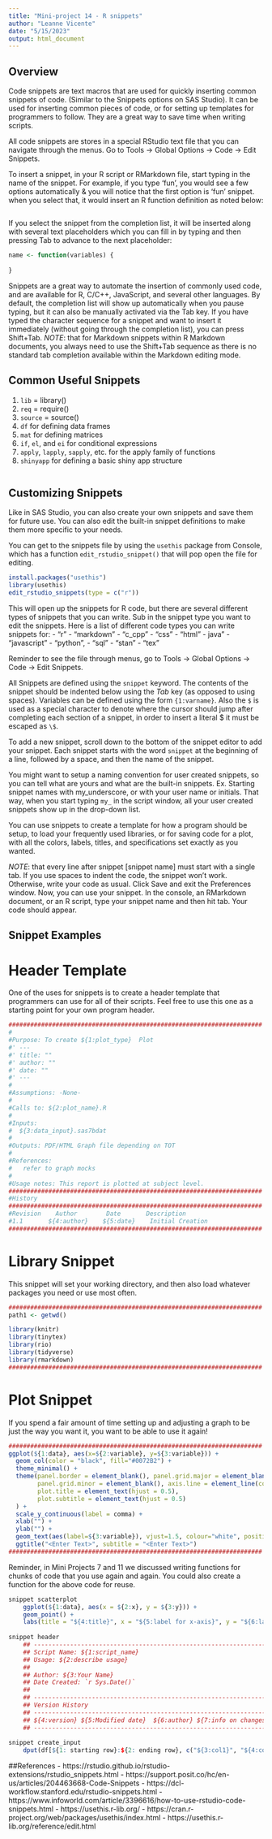```yaml
---
title: "Mini-project 14 - R snippets"
author: "Leanne Vicente"
date: "5/15/2023"
output: html_document
---
```


## Overview

Code snippets are text macros that are used for quickly inserting common snippets of code. (Similar to the Snippets options on SAS Studio). It can be used for inserting common pieces of code, or for setting up templates for programmers to follow. They are a great way to save time when writing scripts. 

All code snippets are stores in a special RStudio text file that you can navigate through the menus.
Go to Tools -> Global Options -> Code -> Edit Snippets.

To insert a snippet, in your R script or RMarkdown file, start typing in the name of the snippet. For example, if you type 'fun', you would see a few options automatically & you will notice that the first option is 'fun' snippet. when you select that, it would insert an R function definition as noted below:


```r

```

If you select the snippet from the completion list, it will be inserted along with several text placeholders which you can fill in by typing and then pressing Tab to advance to the next placeholder:

```r
name <- function(variables) {
  
}
```

Snippets are a great way to automate the insertion of commonly used code, and are available for R, C/C++, JavaScript, and several other languages.
By default, the completion list will show up automatically when you pause typing, but it can also be manually activated via the Tab key.
If you have typed the character sequence for a snippet and want to insert it immediately (without going through the completion list), you can press Shift+Tab.
*NOTE*: that for Markdown snippets within R Markdown documents, you always need to use the Shift+Tab sequence as there is no standard tab completion available within the Markdown editing mode.

## Common Useful Snippets
1. `lib` = library()
2. `req` = require()
3. `source` = source() 
4. 	`df` for defining data frames
5.	`mat` for defining matrices
6.	`if`, `el`, and `ei` for conditional expressions
7.	`apply`, `lapply`, `sapply`, etc. for the apply family of functions
8.	`shinyapp` for defining a basic shiny app structure


```r

```

## Customizing Snippets
Like in SAS Studio, you can also create your own snippets and save them for future use. You can also edit the built-in snippet definitions to make them more specific to your needs. 

You can  get to the snippets file by using the `usethis` package from Console, which has a function `edit_rstudio_snippet()` that will pop open the file for editing.

```r
install.packages("usethis")
library(usethis)
edit_rstudio_snippets(type = c("r"))
```

This will open up the snippets for R code, but there are several different types of snippets that you can write. Sub in the snippet type you want to edit the snippets. Here is a list of different code types you can write snippets for:
- "r" 
- "markdown"
- "c_cpp"
- "css"
- "html"
- java"
- "javascript"
- "python",
- "sql"
- "stan"
- "tex"

Reminder to see the file through menus, go to Tools -> Global Options -> Code -> Edit Snippets.

All Snippets are defined using the `snippet` keyword. The contents of the snippet should be indented below using the *Tab* key (as opposed to using spaces). Variables can be defined using the form `{1:varname}`. Also the `$` is used as a special character to denote where the cursor should jump after completing each section of a snippet, in order to insert a literal $ it must be escaped as `\$`. 

To add a new snippet, scroll down to the bottom of the snippet editor to add your snippet. Each snippet starts with the word `snippet` at the beginning of a line, followed by a space, and then the name of the snippet.

You might want to setup a naming convention for user created snippets, so you can tell what are yours and what are the built-in snippets. Ex. Starting snippet names with my_underscore, or with your user name or initials. That way, when you start typing `my_` in the script window, all your user created snippets show up in the drop-down list. 

You can use snippets to create a template for how a program should be setup, to load your frequently used libraries, or for saving code for a plot, with all the colors, labels, titles, and specifications set exactly as you wanted. 

*NOTE*: that every line after snippet [snippet name] must start with a single tab. If you use spaces to indent the code, the snippet won’t work. Otherwise, write your code as usual. 
Click Save and exit the Preferences window. Now, you can use your snippet. In the console, an RMarkdown document, or an R script, type your snippet name and then hit tab. Your code should appear. 

## Snippet Examples
# Header Template

One of the uses for snippets is to create a header template that programmers can use for all of their scripts. Feel free to use this one as a starting point for your own program header.
```r
######################################################################
#
#Purpose: To create ${1:plot_type}  Plot
#' ---
#' title: ""
#' author: ""
#' date: ""
#' ---
#
#Assumptions: -None-
#
#Calls to: ${2:plot_name}.R
#
#Inputs: 
#  ${3:data_input}.sas7bdat
#          
#Outputs: PDF/HTML Graph file depending on TOT 
#
#References: 
#   refer to graph mocks
#
#Usage notes: This report is plotted at subject level.
######################################################################
#History
######################################################################
#Revision    Author        Date       Description
#1.1       ${4:author}    ${5:date}    Initial Creation
######################################################################

```
 

# Library Snippet
This snippet will set your working directory, and then also load whatever packages you need or use most often.

```r
######################################################################
path1 <- getwd()

library(knitr)
library(tinytex)
library(rio)
library(tidyverse)
library(rmarkdown)
######################################################################

```


# Plot Snippet
If you spend a fair amount of time setting up and adjusting a graph to be just the way you want it, you want to be able to use it again!

```r
######################################################################
ggplot(${1:data}, aes(x=${2:variable}, y=${3:variable})) + 
  geom_col(color = "black", fill="#0072B2") +
  theme_minimal() +
  theme(panel.border = element_blank(), panel.grid.major = element_blank(),
        panel.grid.minor = element_blank(), axis.line = element_line(colour = "gray"),
        plot.title = element_text(hjust = 0.5),
        plot.subtitle = element_text(hjust = 0.5)
  ) +
  scale_y_continuous(label = comma) + 
  xlab("") +
  ylab("") +
  geom_text(aes(label=${3:variable}), vjust=1.5, colour="white", position=position_dodge(.9), size=5) +
  ggtitle("<Enter Text>", subtitle = "<Enter Text>")
######################################################################

```

Reminder, in Mini Projects 7 and 11 we discussed writing functions for chunks of code that you use again and again. You could also create a function for the above code for reuse. 

```r
snippet scatterplot
	ggplot(${1:data}, aes(x = ${2:x}, y = ${3:y})) +
	geom_point() +
	labs(title = "${4:title}", x = "${5:label for x-axis}", y = "${6:label for y-axis}")
	
snippet header
	## ----------------------------------------------------------------
	## Script Name: ${1:script_name}
	## Usage: ${2:describe usage}
	##
	## Author: ${3:Your Name}
	## Date Created: `r Sys.Date()`
	##
	## ----------------------------------------------------------------
	## Version History
	## ----------------------------------------------------------------
	## ${4:version}	${5:Modified date}	${6:author}	${7:info on changes}
	## ------------------------------------------------------------------
	
snippet create_input
	dput(df[${1: starting row}:${2: ending row}, c("${3:col1}", "${4:col2}", ${5:...})])

```

##References
-	https://rstudio.github.io/rstudio-extensions/rstudio_snippets.html 
-	https://support.posit.co/hc/en-us/articles/204463668-Code-Snippets 
-	https://dcl-workflow.stanford.edu/rstudio-snippets.html 
-	https://www.infoworld.com/article/3396616/how-to-use-rstudio-code-snippets.html 
-	https://usethis.r-lib.org/ 
- https://cran.r-project.org/web/packages/usethis/index.html 
- https://usethis.r-lib.org/reference/edit.html


